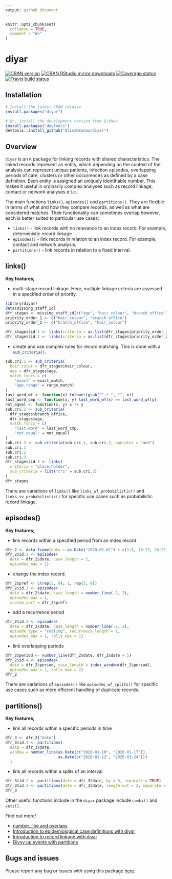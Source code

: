 ```yaml
---
output: github_document
---
```


```r
knitr::opts_chunk$set(
  collapse = TRUE,
  comment = "#>"
)
```

# diyar
[![CRAN version](http://www.r-pkg.org/badges/version/diyar)](https://cran.r-project.org/package=diyar)
[![CRAN RStudio mirror downloads](https://cranlogs.r-pkg.org/badges/diyar)](https://www.r-pkg.org/pkg/diyar)
[![Coverage status](https://codecov.io/gh/OlisaNsonwu/diyar/branch/master/graph/badge.svg)](https://codecov.io/github/OlisaNsonwu/diyar?branch=master)
[![Travis build status](https://travis-ci.org/OlisaNsonwu/diyar.svg?branch=master)](https://travis-ci.org/OlisaNsonwu/diyar)

## Installation
```r
# Install the latest CRAN release 
install.packages("diyar")

# Or, install the development version from GitHub
install.packages("devtools")
devtools::install_github("OlisaNsonwu/diyar")
```

## Overview
`diyar` is an `R` package for linking records with shared characteristics.
The linked records represent an entity, which depending on the context of the analysis can represent unique patients, 
infection episodes, overlapping periods of care, clusters or other occurrences as defined by a case definition. 
Each entity is assigned an uniquely identifiable number.
This makes it useful in ordinarily complex analyses such as record linkage,  
contact or network analyses e.t.c. 

The main functions `links()`, `episodes()` and `partitions()`.
They are flexible in terms of what and how they compare records, as well as what are considered matches. 
Their functionality can sometimes overlap however, each is better suited to particular use cases: 

  + `links()` - link records with no relevance to an index record. For example, deterministic record linkage
  + `episodes()` - link records in relation to an index record. For example, contact and network analysis.  
  + `partitions()` - link records in relation to a fixed interval.

## links()
**Key features;**

  + multi-stage record linkage. Here, multiple linkage criteria are assessed in a specified order of priority.

```r
library(diyar)
data(missing_staff_id)
dfr_stages <- missing_staff_id[c("age", "hair_colour", "branch_office")]
priority_order_1 <- c("hair_colour", "branch_office")
priority_order_2 <- c("branch_office", "hair_colour")

dfr_stages$id.1 <- links(criteria = as.list(dfr_stages[priority_order_1]))
dfr_stages$id.2 <- links(criteria = as.list(dfr_stages[priority_order_2]))
```
  + create and use complex rules for record matching. This is done with a `sub_criteria()`.
```r
sub.cri.1 <- sub_criteria(
  hair.color = dfr_stages$hair_colour,
  age = dfr_stages$age,
  match_funcs = c(
    "exact" = exact_match,
    "age.range" = range_match)
)
last_word_wf <- function(x) tolower(gsub("^.* ", "", x))
last_word_cmp <- function(x, y) last_word_wf(x) == last_word_wf(y)
not_equal <- function(x, y) x != y
sub.cri.2 <- sub_criteria(
  dfr_stages$branch_office, 
  dfr_stages$age,
  match_funcs = c(
    "last.word" = last_word_cmp,
    "not.equal" = not_equal)
)
sub.cri.3 <- sub_criteria(sub.cri.1, sub.cri.2, operator = "and")
sub.cri.1
sub.cri.2
sub.cri.3
dfr_stages$id.3 <- links(
  criteria = "place_holder",
  sub_criteria = list("cr1" = sub.cri.3)
)
dfr_stages
```
There are variations of `links()` like `links_wf_probabilistic()` and `links_sv_probabilistic()` for specific use cases such as probabilistic record linkage.

## episodes()
**Key features;**

  + link records within a specified period from an index record.
```r
dfr_2 <- data.frame(date = as.Date("2020-01-01") + c(1:5, 10:15, 20:25))
dfr_2$id.1 <- episodes(
  date = dfr_2$date, case_length = 2,
  episodes_max = 1)
```
  + change the index record.
```r
dfr_2$pref <- c(rep(2, 8), 1, rep(2, 8))
dfr_2$id.2 <- episodes(
  date = dfr_2$date, case_length = number_line(-2, 2),
  episodes_max = 1, 
  custom_sort = dfr_2$pref)
```
  + add a recurrence period 
```r
dfr_2$id.3 <- episodes(
  date = dfr_2$date, case_length = number_line(-2, 2), 
  episode_type = "rolling", recurrence_length = 1,
  episodes_max = 1, rolls_max = 1)
```  
+ link overlapping periods
```r
dfr_2$period <- number_line(dfr_2$date, dfr_2$date + 5)
dfr_2$id.4 <- episodes(
  date = dfr_2$period, case_length = index_window(dfr_2$period),
  episodes_max = 1, rolls_max = 2)
dfr_2
```

There are variations of `episodes()` like `episodes_wf_splits()` for specific use cases such as more efficient handling of duplicate records.

## partitions()
**Key features;**

  + link all records within a specific periods in time 
```r
dfr_3 <- dfr_2["date"]
dfr_3$id.1 <- partitions(
  date = dfr_3$date, 
  window = number_line(as.Date(c("2020-01-10", "2020-01-17")), 
                       as.Date(c("2020-01-12", "2020-01-24")))
  )
```
  + link all records within a splits of an interval 
```r
dfr_3$id.2 <- partitions(date = dfr_3$date, by = 3, separate = TRUE) 
dfr_3$id.3 <- partitions(date = dfr_3$date, length.out = 3, separate = TRUE)
dfr_3
```

Other useful functions include in the `diyar` package include `combi()` and `sets()`.

Find out more!
  
  + [number_line and overlaps](articles/number_line.html)
  + [Introduction to epidemiological case definitions with diyar](articles/episodes.html)
  + [Introduction to record linkage with diyar](articles/links.html)
  + [Divvy up events with partitions](articles/panes.html)
  
## Bugs and issues
Please report any bug or issues with using this package [here](https://github.com/OlisaNsonwu/diyar/issues).
